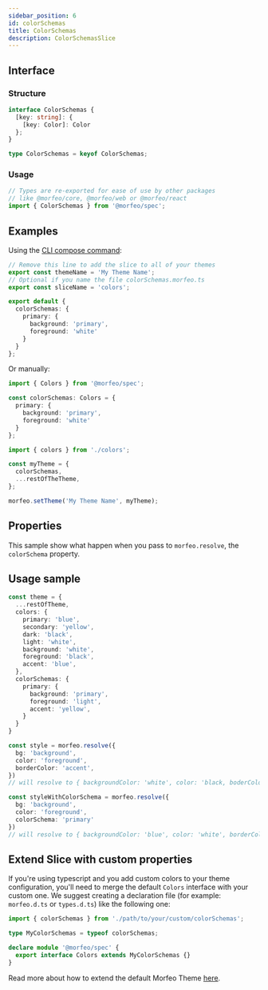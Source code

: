 ```yaml
---
sidebar_position: 6
id: colorSchemas
title: ColorSchemas
description: ColorSchemasSlice
---
```


## Interface

### Structure

```typescript
interface ColorSchemas {
  [key: string]: {
    [key: Color]: Color
  };
}

type ColorSchemas = keyof ColorSchemas;
```

### Usage

```typescript
// Types are re-exported for ease of use by other packages
// like @morfeo/core, @morfeo/web or @morfeo/react
import { ColorSchemas } from '@morfeo/spec';
```

## Examples

Using the [CLI compose command](../Features/CLI/compose.mdx):

```typescript title="colors.morfeo.ts"
// Remove this line to add the slice to all of your themes
export const themeName = 'My Theme Name';
// Optional if you name the file colorSchemas.morfeo.ts
export const sliceName = 'colors';

export default {
  colorSchemas: {
    primary: {
      background: 'primary',
      foreground: 'white'
    }
  }
};
```

Or manually:

```typescript title="colors.ts"
import { Colors } from '@morfeo/spec';

const colorSchemas: Colors = {
  primary: {
    background: 'primary',
    foreground: 'white'
  }
};
```

```typescript title="theme.ts"
import { colors } from './colors';

const myTheme = {
  colorSchemas,
  ...restOfTheTheme,
};

morfeo.setTheme('My Theme Name', myTheme);
```

## Properties

This sample show what happen when you pass to `morfeo.resolve`, the `colorSchema` property.

## Usage sample

```typescript
const theme = {
  ...restOfTheme,
  colors: {
    primary: 'blue',
    secondary: 'yellow',
    dark: 'black',
    light: 'white',
    background: 'white',
    foreground: 'black',
    accent: 'blue',
  },
  colorSchemas: {
    primary: {
      background: 'primary',
      foreground: 'light',
      accent: 'yellow',
    }
  }
}

const style = morfeo.resolve({
  bg: 'background',
  color: 'foreground',
  borderColor: 'accent',
})
// will resolve to { backgroundColor: 'white', color: 'black, boderColor: 'blue' }

const styleWithColorSchema = morfeo.resolve({
  bg: 'background',
  color: 'foreground',
  colorSchema: 'primary'
})
// will resolve to { backgroundColor: 'blue', color: 'white', borderColor: 'yellow' }
```

## Extend Slice with custom properties

If you're using typescript and you add custom colors to your theme configuration, you'll need to merge
the default `Colors` interface with your custom one.
We suggest creating a declaration file (for example: `morfeo.d.ts` or `types.d.ts`) like the following one:

```typescript
import { colorSchemas } from './path/to/your/custom/colorSchemas';

type MyColorSchemas = typeof colorSchemas;

declare module '@morfeo/spec' {
  export interface Colors extends MyColorSchemas {}
}
```

Read more about how to extend the default Morfeo Theme [here](../Features/extendible.mdx).
